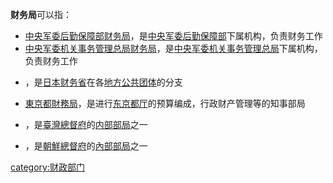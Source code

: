 '''财务局'''可以指：

* [[中央军委后勤保障部财务局|中央军委后勤保障部财务局]]，是[[中央军委后勤保障部|中央军委后勤保障部]]下属机构，负责财务工作
* [[中央军委机关事务管理总局财务局|中央军委机关事务管理总局财务局]]，是[[中央军委机关事务管理总局|中央军委机关事务管理总局]]下属机构，负责财务工作
* {{tsl|ja|財務局|財務局 (日本)|日本財務局}}，是[[日本|日本]][[财务省|财务省]]在各[[日本地方公共团体列表|地方公共团体]]的分支
* [[東京都財務局|東京都財務局]]，是进行[[东京都厅|东京都厅]]的预算编成，行政财产管理等的知事部局
* {{tsl|ja|台湾総督府財務局|臺灣總督府財務局}}，是[[臺灣總督府|臺灣總督府]]的[[内部部局|内部部局]]之一
* {{tsl|ja|朝鮮総督府財務局|朝鮮總督府財務局}}，是[[朝鮮總督府|朝鮮總督府]]的[[內部部局|內部部局]]之一

{{disambig|cat=三字组织机构消歧义}}
[[category:财政部门|category:财政部门]]